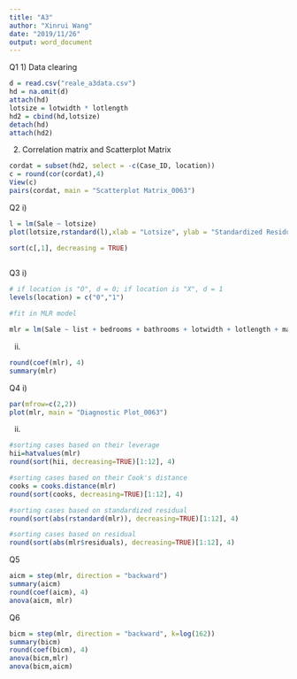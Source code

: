 ```yaml
---
title: "A3"
author: "Xinrui Wang"
date: "2019/11/26"
output: word_document
---
```

Q1 
1) Data clearing
```r
d = read.csv("reale_a3data.csv")
hd = na.omit(d)
attach(hd)
lotsize = lotwidth * lotlength
hd2 = cbind(hd,lotsize)
detach(hd)
attach(hd2)
```

2) Correlation matrix and Scatterplot Matrix
```r
cordat = subset(hd2, select = -c(Case_ID, location))
c = round(cor(cordat),4)
View(c)
pairs(cordat, main = "Scatterplot Matrix_0063")
```

Q2
i)
```r
l = lm(Sale ~ lotsize)
plot(lotsize,rstandard(l),xlab = "Lotsize", ylab = "Standardized Residual", main = "Standardized Residual vs Lotsize_0063") + abline(h = 0, col= "purple")
```
```r
sort(c[,1], decreasing = TRUE)
     
```

Q3
i)
```r

# if location is "O", d = 0; if location is "X", d = 1
levels(location) = c("0","1")

#fit in MLR model

mlr = lm(Sale ~ list + bedrooms + bathrooms + lotwidth + lotlength + maxsqfoot + taxes + location + lotsize)

```

ii)
```r
round(coef(mlr), 4)
summary(mlr)
```

Q4
i)
```r
par(mfrow=c(2,2))
plot(mlr, main = "Diagnostic Plot_0063")
```

ii)
```r
#sorting cases based on their leverage
hii=hatvalues(mlr)
round(sort(hii, decreasing=TRUE)[1:12], 4)

#sorting cases based on their Cook's distance
cooks = cooks.distance(mlr)
round(sort(cooks, decreasing=TRUE)[1:12], 4)

#sorting cases based on standardized residual
round(sort(abs(rstandard(mlr)), decreasing=TRUE)[1:12], 4)

#sorting cases based on residual
round(sort(abs(mlr$residuals), decreasing=TRUE)[1:12], 4)
```

Q5
```r
aicm = step(mlr, direction = "backward")
summary(aicm)
round(coef(aicm), 4)
anova(aicm, mlr)
```

Q6
```r
bicm = step(mlr, direction = "backward", k=log(162))
summary(bicm)
round(coef(bicm), 4)
anova(bicm,mlr)
anova(bicm,aicm)
```


